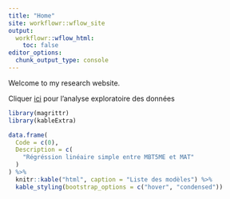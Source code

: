 ```yaml
---
title: "Home"
site: workflowr::wflow_site
output:
  workflowr::wflow_html:
    toc: false
editor_options:
  chunk_output_type: console
---
```


Welcome to my research website.

Cliquer [ici](exploratory_data_ana.html) pour l'analyse exploratoire des données

```r
library(magrittr)
library(kableExtra)

data.frame(
  Code = c(0),
  Description = c(
    "Régréssion linéaire simple entre MBT5ME et MAT"
  )
) %>%
  knitr::kable("html", caption = "Liste des modèles") %>%
  kable_styling(bootstrap_options = c("hover", "condensed")) 
```
